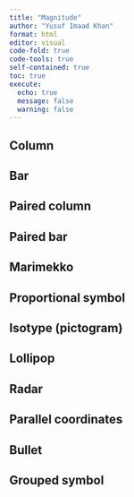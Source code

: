 ```yaml
---
title: "Magnitude"
author: "Yusuf Imaad Khan"
format: html
editor: visual
code-fold: true
code-tools: true
self-contained: true
toc: true
execute:
  echo: true
  message: false
  warning: false
---
```


## Column

## Bar

## Paired column

## Paired bar

## Marimekko 

## Proportional symbol

## Isotype (pictogram)

## Lollipop

## Radar

## Parallel coordinates

## Bullet

## Grouped symbol



